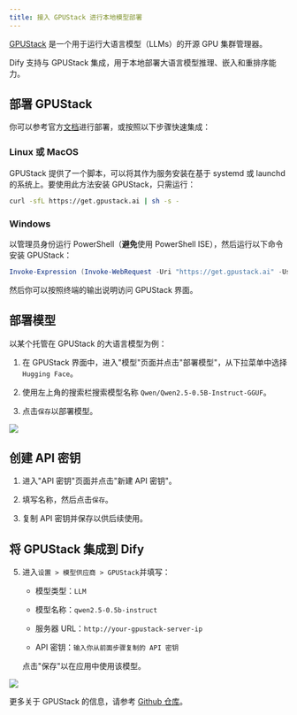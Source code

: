 ```yaml
---
title: 接入 GPUStack 进行本地模型部署
---
```



[GPUStack](https://github.com/gpustack/gpustack) 是一个用于运行大语言模型（LLMs）的开源 GPU 集群管理器。

Dify 支持与 GPUStack 集成，用于本地部署大语言模型推理、嵌入和重排序能力。

## 部署 GPUStack

你可以参考官方[文档](https://docs.gpustack.ai)进行部署，或按照以下步骤快速集成：

### Linux 或 MacOS

GPUStack 提供了一个脚本，可以将其作为服务安装在基于 systemd 或 launchd 的系统上。要使用此方法安装 GPUStack，只需运行：

```bash
curl -sfL https://get.gpustack.ai | sh -s -
```

### Windows

以管理员身份运行 PowerShell（**避免**使用 PowerShell ISE），然后运行以下命令安装 GPUStack：

```powershell
Invoke-Expression (Invoke-WebRequest -Uri "https://get.gpustack.ai" -UseBasicParsing).Content
```

然后你可以按照终端的输出说明访问 GPUStack 界面。

## 部署模型

以某个托管在 GPUStack 的大语言模型为例：

1. 在 GPUStack 界面中，进入"模型"页面并点击"部署模型"，从下拉菜单中选择 `Hugging Face`。

2. 使用左上角的搜索栏搜索模型名称 `Qwen/Qwen2.5-0.5B-Instruct-GGUF`。

3. 点击`保存`以部署模型。

![](https://assets-docs.dify.ai/2025/03/2c441f852211c10bd364dc98aca6dea7.png)

## 创建 API 密钥

1. 进入"API 密钥"页面并点击"新建 API 密钥"。

2. 填写名称，然后点击`保存`。

3. 复制 API 密钥并保存以供后续使用。

## 将 GPUStack 集成到 Dify

5. 进入`设置 > 模型供应商 > GPUStack`并填写：

   - 模型类型：`LLM`

   - 模型名称：`qwen2.5-0.5b-instruct`

   - 服务器 URL：`http://your-gpustack-server-ip`

   - API 密钥：`输入你从前面步骤复制的 API 密钥`

   点击"保存"以在应用中使用该模型。

![](https://assets-docs.dify.ai/2025/03/a499395986e72b7b8ea99c226c0903b8.png)

更多关于 GPUStack 的信息，请参考 [Github 仓库](https://github.com/gpustack/gpustack)。
